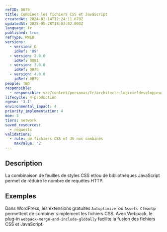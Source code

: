 ```yaml
---
refID: 0079
title: Combiner les fichiers CSS et JavaScript
createdAt: 2024-02-14T12:24:11.679Z
updatedAt: 2025-05-28T18:03:02.003Z
language: fr
published: true
refType: RWEB
versions:
  - version: G
    idRef: '89'
  - version: 2.0.0
    idRef: 0081
  - version: 3.0.0
    idRef: 0079
  - version: 4.0.0
    idRef: 0079
people: TBD
responsible:
  - responsible: src/content/personas/fr/architecte-logicieldeveloppeur.mdx
lifecycle: 4-production
rgesn: '3.1'
environmental_impact: 4
priority_implementation: 4
moe: 3
tiers: network
saved_resources:
  - requests
validations:
  - rule: de fichiers CSS et JS non combinés
    maxValue: '2'
---
```


## Description

La combinaison de feuilles de styles CSS et/ou de bibliothèques JavaScript permet de réduire le nombre de requêtes HTTP.

## Exemples

Dans WordPress, les extensions gratuites `Autoptimize `ou `Assets CleanUp` permettent de combiner simplement les fichiers CSS. Avec Webpack, le plug-in `webpack-merge-and-include-globally` facilite la fusion des fichiers CSS et JavaScript.
